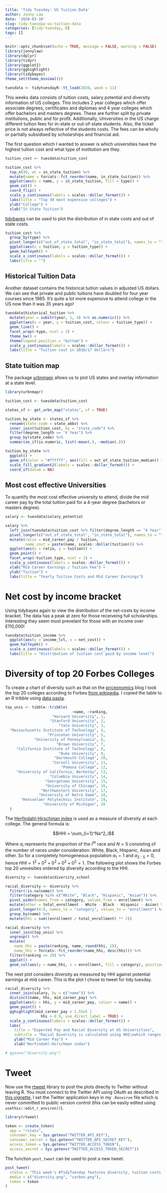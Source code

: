 ```yaml
---
title: 'Tidy Tuesday: US Tuition Data'
author: Jonny Law
date: '2020-03-10'
slug: tidy-tuesday-us-tuition-data
categories: [tidy-tuesday, R]
tags: []
---
```


```r
knitr::opts_chunk$set(echo = TRUE, message = FALSE, warning = FALSE)
library(jonnylaw)
library(dplyr)
library(tidyr)
library(ggplot2)
library(gghighlight)
library(tidybayes)
theme_set(theme_minimal())
```

```r
tuesdata <- tidytuesdayR::tt_load(2020, week = 11)
```

This weeks data consists of tuition costs, salary potential and diversity information of US colleges. This includes 2 year colleges which offer associate degrees, certificates and diplomas and 4 year colleges which offer bachelors and masters degrees. These are further split by private institutions, public and for profit. Additionally, Universities in the US charge different tuition fees for in-state or out-of-state students. Also, the ticket price is not always reflective of the students costs. The fees can be wholly or partially subsidised by scholarships and financial aid.

The first question which I wanted to answer is which universities have the highest tuition cost and what type of institution are they.

```r
tuition_cost <- tuesdata$tuition_cost

tuition_cost %>% 
  top_n(30, wt = in_state_tuition) %>%
  mutate(name = forcats::fct_reorder(name, in_state_tuition)) %>%
  ggplot(aes(x = name, y = in_state_tuition, fill = type)) +
  geom_col() +
  coord_flip() +
  scale_y_continuous(labels = scales::dollar_format()) +
  labs(title = "Top 30 most expensive colleges") +
  ylab("College") +
  xlab("In State Tuition")
```

[tidybayes](https://github.com/mjskay/tidybayes) can be used to plot the distribution of in state costs and out of state costs.

```r
tuition_cost %>% 
  group_by(type) %>% 
  pivot_longer(c("out_of_state_total", "in_state_total"), names_to = "tuition_type", values_to = "tuition") %>% 
  ggplot(aes(x = tuition, y = tuition_type)) +
  geom_halfeyeh() +
  scale_x_continuous(labels = scales::dollar_format()) +
  labs(title = "")
```

## Historical Tuition Data

Another dataset contains the historical tuition values in adjusted US dollars. We can see that private and public tuitions have doubled for four year courses since 1985. It's quite a lot more expensive to attend college in the US now than it was 35 years ago!

```r
tuesdata$historical_tuition %>% 
  mutate(year = substr(year, 1, 4) %>% as.numeric()) %>% 
  ggplot(aes(x = year, y = tuition_cost, colour = tuition_type)) +
  geom_line() +
  facet_wrap(~type, ncol = 3) +
  theme_bw() +
  theme(legend.position = "bottom") +
  scale_y_continuous(labels = scales::dollar_format()) +
  labs(title = "Tuition cost in 2016/17 dollars")
```

## State tuition map

The package [urbnmapr](https://github.com/UrbanInstitute/urbnmapr) allows us to plot US states and overlay information at a state level.

```r
library(urbnmapr)

tuition_cost <- tuesdata$tuition_cost

states_sf <- get_urbn_map("states", sf = TRUE)

tuition_by_state <- states_sf %>% 
  rename(state_code = state_abbv) %>% 
  inner_join(tuition_cost, by = "state_code") %>% 
  filter(degree_length == "4 Year") %>% 
  group_by(state_code) %>% 
  summarise_if(is.numeric, list(~mean(.), ~median(.)))

tuition_by_state %>% 
  ggplot() +
  geom_sf(color = "#ffffff", aes(fill = out_of_state_tuition_median)) +
  scale_fill_gradient2(labels = scales::dollar_format()) +
  coord_sf(datum = NA)
```

## Most cost effective Universities

To quantify the most cost effective university to attend, divide the mid career pay by the total tuition paid for a 4-year degree (bachelors or masters degree).

```r
salary <- tuesdata$salary_potential

salary %>% 
  left_join(tuesdata$tuition_cost %>% filter(degree_length == "4 Year")) %>% 
  pivot_longer(c("out_of_state_total", "in_state_total"), names_to = "tuition_type", values_to = "tuition") %>% 
  mutate(ratio = mid_career_pay / tuition,
         name_cost = paste(name, scales::dollar(tuition))) %>%
  ggplot(aes(x = ratio, y = tuition)) +
  geom_point() +
  facet_wrap(~tuition_type, ncol = 1) +
  scale_y_continuous(labels = scales::dollar_format()) +
  xlab("Mid Career Earnings / Tuition Fee") +
  ylab("Tuition") +
  labs(title = "Yearly Tuition Costs and Mid Career Earnings")
```

# Net cost by income bracket

Using tidybayes again to view the distribution of the net-costs by income bracket. The data has a peak at zero for those receiveing full scholarships. Interesting they seem most prevelant for those with an income over £110,000!

```r
tuesdata$tuition_income %>% 
  ggplot(aes(y = income_lvl, x = net_cost)) +
  geom_halfeyeh() +
  scale_x_continuous(labels = scales::dollar_format()) +
  labs(title = "Distribution of tuition cost paid by income level")
```

# Diversity of top 20 Forbes Colleges

To create a chart of diversity such as that on the [priceonomics](https://priceonomics.com/ranking-the-most-and-least-diverse-colleges-in/) blog I took the top 20 colleges according to Forbes [from wikipedia](https://en.wikipedia.org/wiki/Rankings_of_universities_in_the_United_States#Forbes_college_rankings). I copied the table to an R tribble using [data pasta](https://cran.r-project.org/web/packages/datapasta/vignettes/how-to-datapasta.html).

```r
top_unis <- tibble::tribble(
                              ~name, ~ranking,
                     "Harvard University", 1,
                    "Stanford University", 2,
                        "Yale University", 3,
  "Massachusetts Institute of Technology", 4,
                   "Princeton University", 5,
             "University of Pennsylvania", 6,
                       "Brown University", 7,
     "California Institute of Technology", 8,
                        "Duke University", 9,
                      "Dartmouth College", 10,
                     "Cornell University", 11,
                         "Pomona College", 12,
     "University of California, Berkeley", 13,
                    "Columbia University", 14,
                  "Georgetown University", 15,
                  "University of Chicago", 16,
                "Northwestern University", 17,
               "University of Notre Dame", 18,
       "Rensselaer Polytechnic Institute", 19,
                 "University of Michigan", 20
  )

```

The [Herfindahl-Hirschman index](https://en.wikipedia.org/wiki/Herfindahl%E2%80%93Hirschman_Index) is used as a measure of diversity at each college. The general formula is:

$$HHI = \sum_{i=1}^Na^2_i$$

Where $a_i$ represents the proportion of the $i^{th}$ race and $N = 5$ consisting of the number of races under consideration: White, Black, Hispanic, Asian and other. So for a completely homogeneous population $a_1 = 1$ and $a_{2:5} = 0$, hence $HHI = 1^2 + 0^2 + 0^2 + 0^2 + 0^2 = 1$. The following plot shows the Forbes top 20 univesities ordered by diversity according to the HHI.

```r
diversity <- tuesdata$diversity_school

racial_diversity <- diversity %>% 
  filter(!is.na(name)) %>% 
  filter(category %in% c("White", "Black", "Hispanic", "Asian")) %>% 
  pivot_wider(names_from = category, values_from = enrollment) %>% 
  mutate(other = total_enrollment - White - Black - Hispanic - Asian) %>% 
  pivot_longer(4:8, names_to = "category", values_to = "enrollment") %>% 
  group_by(name) %>% 
  mutate(hhi = sum((enrollment / total_enrollment) ** 2))

racial_diversity %>% 
  inner_join(top_unis) %>% 
  ungroup() %>% 
  mutate(
    name_hhi = paste(ranking, name, round(hhi, 2)),
    name_hhi = forcats::fct_reorder(name_hhi, desc(hhi))) %>% 
  filter(ranking <= 20) %>% 
  ggplot() +
  geom_col(aes(y = name_hhi, x = enrollment, fill = category), position = "fill")
```

The next plot considers diversity as measured by HHI against potential earnings at mid career. This is the plot I chose to tweet for tidy tuesday.

```r
racial_diversity %>%
  inner_join(salary, by = c("name")) %>%
  distinct(name, hhi, mid_career_pay) %>%
  ggplot(aes(x = hhi, y = mid_career_pay, colour = name)) +
  geom_point() +
  gghighlight(mid_career_pay > 1.55e5 |
                hhi > 0.9, use_direct_label = TRUE) +
  scale_y_continuous(labels = scales::dollar_format()) +
  labs(
    title = "Expected Pay and Racial Diversity at US Universities",
    subtitle = "Racial Diversity is calculated using HHI\nwhich ranges from 0.2 (most diverse) to 1 (least diverse).") +
    ylab("Mid Career Pay") +
    xlab("Herfindahl-Hirschman index")

# ggsave("diversity.png")
```

# Tweet

Now use the [rtweet](https://rtweet.info/) library to post the plots directly to Twitter without leaving R. You must connect to the Twitter API using OAuth as described in [this vignette](https://rtweet.info/articles/auth.html), I set the Twitter application keys in my `.Renviron` file which is never committed to public version control (this can be easily edited using `usethis::edit_r_environ()`).


```r
library(rtweet)

token <- create_token(
  app = "rstats",
  consumer_key = Sys.getenv("TWITTER_API_KEY"), 
  consumer_secret = Sys.getenv("TWITTER_API_SECRET_KEY"),
  access_token = Sys.getenv("TWITTER_ACCESS_TOKEN"),
  access_secret = Sys.getenv("TWITTER_ACCESS_TOKEN_SECRET"))
```

The function `post_tweet` can be used to post a new tweet.

```r
post_tweet(
  status = "This week's #TidyTuesday features diversity, tuition costs and expected salaries at US universities. It appears more diverse colleges tend to have higher earning graduates. #rstats",
  media = c("diversity.png", "carbon.png"),
  token = token
)
```

